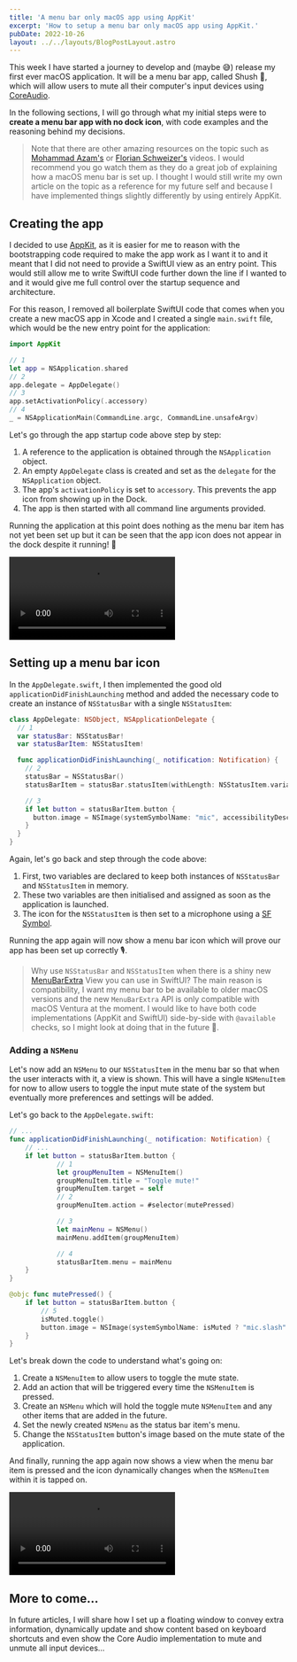 ```yaml
---
title: 'A menu bar only macOS app using AppKit'
excerpt: 'How to setup a menu bar only macOS app using AppKit.'
pubDate: 2022-10-26
layout: ../../layouts/BlogPostLayout.astro
---
```



This week I have started a journey to develop and (maybe 😅) release my first ever macOS application. It will be a menu bar app, called Shush 🤫, which will allow users to mute all their computer's input devices using [CoreAudio](https://developer.apple.com/documentation/coreaudio).

In the following sections, I will go through what my initial steps were to **create a menu bar app with no dock icon**, with code examples and the reasoning behind my decisions.

> Note that there are other amazing resources on the topic such as [Mohammad Azam's](https://www.youtube.com/watch?v=cA-oUgOfLxY) or [Florian Schweizer's](https://www.youtube.com/watch?v=9QciOgymGso) videos. I would recommend you go watch them as they do a great job of explaining how a macOS menu bar is set up. I thought I would still write my own article on the topic as a reference for my future self and because I have implemented things slightly differently by using entirely AppKit.

## Creating the app

I decided to use [AppKit](https://developer.apple.com/documentation/appkit), as it is easier for me to reason with the bootstrapping code required to make the app work as I want it to and it meant that I did not need to provide a SwiftUI view as an entry point. This would still allow me to write SwiftUI code further down the line if I wanted to and it would give me full control over the startup sequence and architecture.

For this reason, I removed all boilerplate SwiftUI code that comes when you create a new macOS app in Xcode and I created a single `main.swift` file, which would be the new entry point for the application:

```swift:main.swift
import AppKit

// 1
let app = NSApplication.shared
// 2
app.delegate = AppDelegate()
// 3
app.setActivationPolicy(.accessory)
// 4
_ = NSApplicationMain(CommandLine.argc, CommandLine.unsafeArgv)
```

Let's go through the app startup code above step by step:

1. A reference to the application is obtained through the `NSApplication` object.
2. An empty `AppDelegate` class is created and set as the `delegate` for the `NSApplication` object.
3. The app's `activationPolicy` is set to `accessory`. This prevents the app icon from showing up in the Dock.
4. The app is then started with all command line arguments provided.

Running the application at this point does nothing as the menu bar item has not yet been set up but it can be seen that the app icon does not appear in the dock despite it running! 🎉

<Video
  src="/assets/posts/a-menu-bar-only-macos-app-using-appkit/no-dock.mp4"
  controls={false}
/>

## Setting up a menu bar icon

In the `AppDelegate.swift`, I then implemented the good old `applicationDidFinishLaunching` method and added the necessary code to create an instance of `NSStatusBar` with a single `NSStatusItem`:

```swift:AppDelegate.swift
class AppDelegate: NSObject, NSApplicationDelegate {
  // 1
  var statusBar: NSStatusBar!
  var statusBarItem: NSStatusItem!

  func applicationDidFinishLaunching(_ notification: Notification) {
    // 2
    statusBar = NSStatusBar()
    statusBarItem = statusBar.statusItem(withLength: NSStatusItem.variableLength)

    // 3
    if let button = statusBarItem.button {
      button.image = NSImage(systemSymbolName: "mic", accessibilityDescription: nil)
    }
  }
}
```

Again, let's go back and step through the code above:

1. First, two variables are declared to keep both instances of `NSStatusBar` and `NSStatusItem` in memory.
2. These two variables are then initialised and assigned as soon as the application is launched.
3. The icon for the `NSStatusItem` is then set to a microphone using a [SF Symbol](https://developer.apple.com/sf-symbols/).

Running the app again will now show a menu bar icon which will prove our app has been set up correctly 🎙️.

> Why use `NSStatusBar` and `NSStatusItem` when there is a shiny new [MenuBarExtra](https://developer.apple.com/documentation/SwiftUI/MenuBarExtra) View you can use in SwiftUI? The main reason is compatibility, I want my menu bar to be available to older macOS versions and the new `MenuBarExtra` API is only compatible with macOS Ventura at the moment. I would like to have both code implementations (AppKit and SwiftUI) side-by-side with `@available` checks, so I might look at doing that in the future 👀.

### Adding a `NSMenu`

Let's now add an `NSMenu` to our `NSStatusItem` in the menu bar so that when the user interacts with it, a view is shown. This will have a single `NSMenuItem` for now to allow users to toggle the input mute state of the system but eventually more preferences and settings will be added.

Let's go back to the `AppDelegate.swift`:

```swift:AppDelegate.swift
// ...
func applicationDidFinishLaunching(_ notification: Notification) {
	// ...
	if let button = statusBarItem.button {
			// 1
			let groupMenuItem = NSMenuItem()
			groupMenuItem.title = "Toggle mute!"
			groupMenuItem.target = self
			// 2
			groupMenuItem.action = #selector(mutePressed)

			// 3
			let mainMenu = NSMenu()
			mainMenu.addItem(groupMenuItem)

			// 4
			statusBarItem.menu = mainMenu
	}
}

@objc func mutePressed() {
	if let button = statusBarItem.button {
		// 5
		isMuted.toggle()
		button.image = NSImage(systemSymbolName: isMuted ? "mic.slash" : "mic", accessibilityDescription: nil)
	}
}
```

Let's break down the code to understand what's going on:

1. Create a `NSMenuItem` to allow users to toggle the mute state.
2. Add an action that will be triggered every time the `NSMenuItem` is pressed.
3. Create an `NSMenu` which will hold the toggle mute `NSMenuItem` and any other items that are added in the future.
4. Set the newly created `NSMenu` as the status bar item's menu.
5. Change the `NSStatusItem` button's image based on the mute state of the application.

And finally, running the app again now shows a view when the menu bar item is pressed and the icon dynamically changes when the `NSMenuItem` within it is tapped on.

<Video
  src="/assets/posts/a-menu-bar-only-macos-app-using-appkit/toggle-mute.mp4"
  controls={false}
/>

## More to come...

In future articles, I will share how I set up a floating window to convey extra information, dynamically update and show content based on keyboard shortcuts and even show the Core Audio implementation to mute and unmute all input devices...
